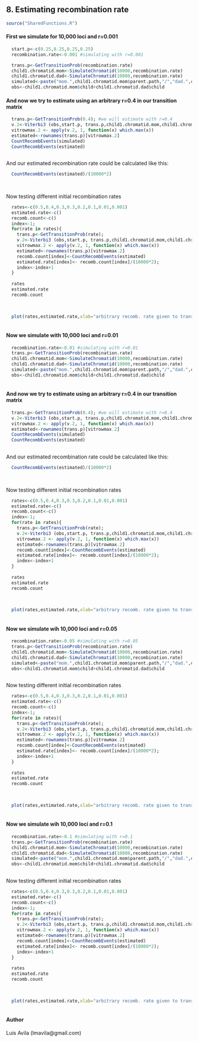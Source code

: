 8. Estimating recombination rate
----------------------------------
```r

source("SharedFunctions.R")

```
#### First we simulate for 10,000 loci and r=0.001

```r
  start.p<-c(0.25,0.25,0.25,0.25)
  recombination.rate<-0.001 #simulating with r=0.001

  trans.p<-GetTransitionProb(recombination.rate)
  child1.chromatid.mom<-SimulateChromatid(10000,recombination.rate) 
  child1.chromatid.dad<-SimulateChromatid(10000,recombination.rate)
  simulated<-paste("mom.",child1.chromatid.mom$parent.path,"/","dad.",child1.chromatid.dad$parent.path,sep="")
  obs<-child1.chromatid.mom$child+child1.chromatid.dad$child
```  
#### And now we try to estimate using an arbitrary r=0.4 in our transition matrix
```r
  

  trans.p<-GetTransitionProb(0.4); #we will estimate with r=0.4
  v.2<-Viterbi3 (obs,start.p, trans.p,child1.chromatid.mom,child1.chromatid.dad)
  vitrowmax.2 <- apply(v.2, 1, function(x) which.max(x))
  estimated<-rownames(trans.p)[vitrowmax.2]
  CountRecombEvents(simulated)
  CountRecombEvents(estimated)
  
```
And our estimated recombination rate could be calculated like this:
```r
  CountRecombEvents(estimated)/(10000*2)
  
  
```

Now testing different initial recombination rates
```r
  rates<-c(0.5,0.4,0.3,0.3,0.2,0.1,0.01,0.001)
  estimated.rate<-c()
  recomb.count<-c()
  index<-1;
  for(rate in rates){
    trans.p<-GetTransitionProb(rate); 
    v.2<-Viterbi3 (obs,start.p, trans.p,child1.chromatid.mom,child1.chromatid.dad)
    vitrowmax.2 <- apply(v.2, 1, function(x) which.max(x))
    estimated<-rownames(trans.p)[vitrowmax.2]
    recomb.count[index]<-CountRecombEvents(estimated)
    estimated.rate[index]<- recomb.count[index]/(10000*2);
    index<-index+1
  }
  
  rates
  estimated.rate
  recomb.count
  

    
  plot(rates,estimated.rate,xlab="arbitrary recomb. rate given to transition matrix",ylab="estimated recomb. rate",main="r.rate estimations with different starting r.rate\n on one simulation with 10,000 loci and r=0.001")
  
```

#### Now we simulate with 10,000 loci and r=0.01

```r
  recombination.rate<-0.01 #simulating with r=0.01
  trans.p<-GetTransitionProb(recombination.rate)
  child1.chromatid.mom<-SimulateChromatid(10000,recombination.rate) 
  child1.chromatid.dad<-SimulateChromatid(10000,recombination.rate)
  simulated<-paste("mom.",child1.chromatid.mom$parent.path,"/","dad.",child1.chromatid.dad$parent.path,sep="")
  obs<-child1.chromatid.mom$child+child1.chromatid.dad$child
  
```

#### And now we try to estimate using an arbitrary r=0.4 in our transition matrix
```r
  

  trans.p<-GetTransitionProb(0.4); #we will estimate with r=0.4
  v.2<-Viterbi3 (obs,start.p, trans.p,child1.chromatid.mom,child1.chromatid.dad)
  vitrowmax.2 <- apply(v.2, 1, function(x) which.max(x))
  estimated<-rownames(trans.p)[vitrowmax.2]
  CountRecombEvents(simulated)
  CountRecombEvents(estimated)
  
```
And our estimated recombination rate could be calculated like this:
```r
  CountRecombEvents(estimated)/(10000*2)
  
  
```

Now testing different initial recombination rates
```r
  rates<-c(0.5,0.4,0.3,0.3,0.2,0.1,0.01,0.001)
  estimated.rate<-c()
  recomb.count<-c()
  index<-1;
  for(rate in rates){
    trans.p<-GetTransitionProb(rate); 
    v.2<-Viterbi3 (obs,start.p, trans.p,child1.chromatid.mom,child1.chromatid.dad)
    vitrowmax.2 <- apply(v.2, 1, function(x) which.max(x))
    estimated<-rownames(trans.p)[vitrowmax.2]
    recomb.count[index]<-CountRecombEvents(estimated)
    estimated.rate[index]<- recomb.count[index]/(10000*2);
    index<-index+1
  }
  
  rates
  estimated.rate
  recomb.count
  

    
  plot(rates,estimated.rate,xlab="arbitrary recomb. rate given to transition matrix",ylab="estimated recomb. rate",main="r.rate estimations with different starting r.rate\n on one simulation with 10,000 loci and r=0.01")
  
```

#### Now we simulate wih 10,000 loci and r=0.05

```r
  recombination.rate<-0.05 #simulating with r=0.05
  trans.p<-GetTransitionProb(recombination.rate)
  child1.chromatid.mom<-SimulateChromatid(10000,recombination.rate) 
  child1.chromatid.dad<-SimulateChromatid(10000,recombination.rate)
  simulated<-paste("mom.",child1.chromatid.mom$parent.path,"/","dad.",child1.chromatid.dad$parent.path,sep="")
  obs<-child1.chromatid.mom$child+child1.chromatid.dad$child
  
```

Now testing different initial recombination rates
```r
  rates<-c(0.5,0.4,0.3,0.3,0.2,0.1,0.01,0.001)
  estimated.rate<-c()
  recomb.count<-c()
  index<-1;
  for(rate in rates){
    trans.p<-GetTransitionProb(rate);
    v.2<-Viterbi3 (obs,start.p, trans.p,child1.chromatid.mom,child1.chromatid.dad)
    vitrowmax.2 <- apply(v.2, 1, function(x) which.max(x))
    estimated<-rownames(trans.p)[vitrowmax.2]
    recomb.count[index]<-CountRecombEvents(estimated)
    estimated.rate[index]<- recomb.count[index]/(10000*2);
    index<-index+1
  }
  
  rates
  estimated.rate
  recomb.count
  

    
  plot(rates,estimated.rate,xlab="arbitrary recomb. rate given to transition matrix",ylab="estimated recomb. rate",main="r.rate estimations with different starting r.rate\n on one simulation with 10,000 loci and r=0.05")
  
```

#### Now we simulate wih 10,000 loci and r=0.1

```r
  recombination.rate<-0.1 #simulating with r=0.1
  trans.p<-GetTransitionProb(recombination.rate)
  child1.chromatid.mom<-SimulateChromatid(10000,recombination.rate) 
  child1.chromatid.dad<-SimulateChromatid(10000,recombination.rate)
  simulated<-paste("mom.",child1.chromatid.mom$parent.path,"/","dad.",child1.chromatid.dad$parent.path,sep="")
  obs<-child1.chromatid.mom$child+child1.chromatid.dad$child
  
```

Now testing different initial recombination rates
```r
  rates<-c(0.5,0.4,0.3,0.3,0.2,0.1,0.01,0.001)
  estimated.rate<-c()
  recomb.count<-c()
  index<-1;
  for(rate in rates){
    trans.p<-GetTransitionProb(rate);
    v.2<-Viterbi3 (obs,start.p, trans.p,child1.chromatid.mom,child1.chromatid.dad)
    vitrowmax.2 <- apply(v.2, 1, function(x) which.max(x))
    estimated<-rownames(trans.p)[vitrowmax.2]
    recomb.count[index]<-CountRecombEvents(estimated)
    estimated.rate[index]<- recomb.count[index]/(10000*2);
    index<-index+1
  }
  
  rates
  estimated.rate
  recomb.count
  

    
  plot(rates,estimated.rate,xlab="arbitrary recomb. rate given to transition matrix",ylab="estimated recomb. rate",main="r.rate estimations with different starting r.rate\n on one simulation with 10,000 loci and r=0.1")
  
```

#### Author
Luis Avila (lmavila@gmail.com)